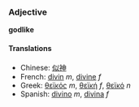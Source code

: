 ===Adjective===
'''godlike'''

====Translations====
*Chinese: [[似神]]
*French: [[divin]] ''m'', [[divine]] ''f''
*Greek: [[θεϊκός]] ''m'', [[θεϊκή]] ''f'', [[θεϊκό]] ''n''
*Spanish: [[divino]] ''m'', [[divina]] ''f''